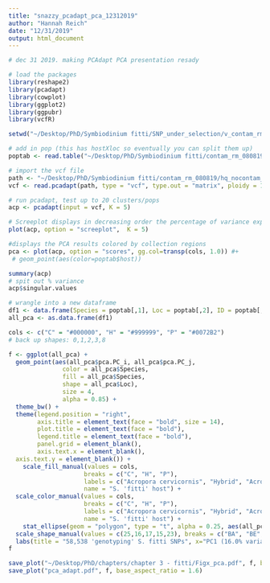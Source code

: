```yaml
---
title: "snazzy_pcadapt_pca_12312019"
author: "Hannah Reich"
date: "12/31/2019"
output: html_document
---
```


```r
# dec 31 2019. making PCAdapt PCA presentation resady

# load the packages
library(reshape2)
library(pcadapt)
library(cowplot)
library(ggplot2)
library(ggpubr)
library(vcfR)

```

```r
setwd("~/Desktop/PhD/Symbiodinium fitti/SNP_under_selection/v_contam_rm_08082019/")

# add in pop (this has hostXloc so eventually you can split them up)
poptab <- read.table("~/Desktop/PhD/Symbiodinium fitti/contam_rm_080819/poptab_noBP.txt", header = T)

# import the vcf file
path <- "~/Desktop/PhD/Symbiodinium fitti/contam_rm_080819/hq_nocontam_rename_aug19.vcf"
vcf <- read.pcadapt(path, type = "vcf", type.out = "matrix", ploidy = 1)

# run pcadapt, test up to 20 clusters/pops
acp <- pcadapt(input = vcf, K = 5)

# Screeplot displays in decreasing order the percentage of variance explained by each PC
plot(acp, option = "screeplot",  K = 5)

#displays the PCA results colored by collection regions
pca <- plot(acp, option = "scores", gg.col=transp(cols, 1.0)) #+
 # geom_point(aes(color=poptab$host))

summary(acp)
# spit out % variance
acp$singular.values

# wrangle into a new dataframe
df1 <- data.frame(Species = poptab[,1], Loc = poptab[,2], ID = poptab[,3], pca = pca$data)
all_pca <- as.data.frame(df1)

cols <- c("C" = "#000000", "H" = "#999999", "P" = "#0072B2")
# back up shapes: 0,1,2,3,8

f <- ggplot(all_pca) + 
  geom_point(aes(all_pca$pca.PC_i, all_pca$pca.PC_j,
               color = all_pca$Species, 
               fill = all_pca$Species,
               shape = all_pca$Loc), 
               size = 4, 
               alpha = 0.85) +
  theme_bw() +
  theme(legend.position = "right",
        axis.title = element_text(face = "bold", size = 14),
        plot.title = element_text(face = "bold"),
        legend.title = element_text(face = "bold"),
        panel.grid = element_blank(),
        axis.text.x = element_blank(),
  axis.text.y = element_blank()) +
    scale_fill_manual(values = cols, 
                     breaks = c("C", "H", "P"),
                     labels = c("Acropora cervicornis", "Hybrid", "Acropora palmata"),
                     name = "S. 'fitti' host") +
  scale_color_manual(values = cols, 
                     breaks = c("C", "H", "P"),
                     labels = c("Acropora cervicornis", "Hybrid", "Acropora palmata"),
                     name = "S. 'fitti' host") +
    stat_ellipse(geom = "polygon", type = "t", alpha = 0.25, aes(all_pca$pca.PC_i, all_pca$pca.PC_j, fill= Species), show.legend = FALSE) + scale_fill_manual(values=cols) + # ellipses assumes multivariate distribution using default confidence level (0.95)
  scale_shape_manual(values = c(25,16,17,15,23), breaks = c("BA", "BE", "CU", "FL", "VI"), labels = c("Bahamas", "Belize", "Curacao", "Florida", "USVI"), name = "Location") +
  labs(title = "58,538 'genotyping' S. fitti SNPs", x="PC1 (16.0% variance)", y="PC2 (13.6% variance)")
f

save_plot("~/Desktop/PhD/chapters/chapter 3 - fitti/Figx_pca.pdf", f, base_aspect_ratio = 1.6)
save_plot("pca_adapt.pdf", f, base_aspect_ratio = 1.6)


```

